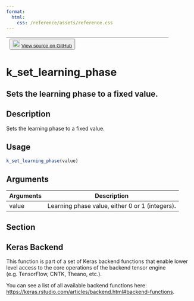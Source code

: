 ```yaml
---
format:
  html:
    css: /reference/assets/reference.css
---
```


| <button class="button"> ![](/reference/assets/GitHub-Mark-32px.png){width="20"} [View source on GitHub](https://github.com/rstudio/keras//blob/main/R/backend.R#L2497) </button> |
|:------------------------------:|:--------------------------------------:|

# k_set_learning_phase

## Sets the learning phase to a fixed value.

## Description
Sets the learning phase to a fixed value. 


## Usage
```r
k_set_learning_phase(value) 
```

## Arguments
|Arguments|Description|
|---|---|
| value | Learning phase value, either 0 or 1 (integers). |


## Section

## Keras Backend

This function is part of a set of Keras backend functions that enable lower level access to the core operations of the backend tensor engine (e.g. TensorFlow, CNTK, Theano, etc.). 

You can see a list of all available backend functions here: [https://keras.rstudio.com/articles/backend.html#backend-functions](https://keras.rstudio.com/articles/backend.html#backend-functions). 





